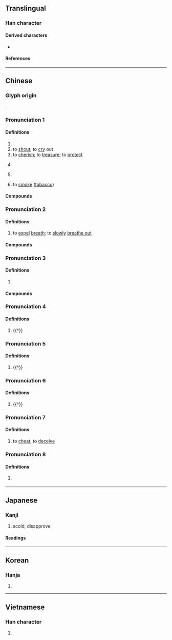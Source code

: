 {{also|訶}}
{{character info/new}}
==Translingual==

===Han character===
{{Han char|rn=30|rad=口|as=05|sn=8|four=61020|canj=RMNR|ids=⿰口可}}

====Derived characters====
* {{l|mul|[[𦱕]], [[𭊀]]}}

====References====
{{Han ref|kx=0183.020|dkj=03459|dj=0402.030|hdz=10598.100|uh=5475}}

----

==Chinese==
{{zh-forms}}

===Glyph origin===
{{Han etym}}
{{Han compound|口|可|ls=psc|c1=s|c2=p}}.

===Pronunciation 1===
{{zh-pron
|m=hē,ō,2nb=Taiwan standard for the exclamation sense
|c=ho1,ho2
|md=ŏ̤/hŏ̤
|md_note=ŏ̤ - literary; hŏ̤ - vernacular (sound of laughter)
|mn=ml:ho/tw:o
|mn_note=ho - literary; o - 阿 is used in the Mainland
|w=1hu
|mc=1
|oc=1,1
|cat=v,adv,intj
}}

====Definitions====
{{zh-hanzi}}

# {{zh-alt-form|訶|to [[berate]]; to [[scold]]}}
# to [[shout]]; to [[cry]] out
# to [[cherish]]; to [[treasure]]; to [[protect]]
# {{lb|zh|onomatopoeia}} {{n-g|Sound of [[laugh]]ing.}}
# {{n-g|[[exclamation|Exclamation]] [[particle]] for [[express]]ing [[surprise]].}}
# {{lb|zh|dialectal}} to [[smoke]] ([[tobacco]])

====Compounds====
{{zh-der|fold=1|叱呵|呵佛罵祖|呵責|呵呵大笑|呵壁問天|呵脬捧卵|怔呵呵|呵衛|呵癢|呵禁|呵叱|呵喝|哦呵|呵護|呵導|喝風呵煙|呵斥|呵呵|呵會|傻呵呵|冷呵呵|打野呵|樂呵呵|灞陵呵夜|樂呵|撇呵|霸陵呵夜|胖呵呵|笑呵呵|譏呵|譙呵|開呵|呵咾:o-ló}}

===Pronunciation 2===
{{zh-pron
|m=hē
|c=ho1
|md=hĕ̤/hŏ̤
|md_note=hĕ̤ - vernacular; hŏ̤ - literary
|w=1hu
|mc=2
|oc=n,2
|cat=v
}}

====Definitions====
{{zh-hanzi}}

# to [[expel]] [[breath]]; to [[slowly]] [[breathe out]]

====Compounds====
{{zh-der|fold=1|一氣呵成|呵欠|呵凍|呵欠連天|呵手|打呵欠}}

===Pronunciation 3===
{{zh-pron
|m=kē
|cat=
}}

====Definitions====
{{zh-hanzi}}

# {{zh-used2|t}}

====Compounds====
{{zh-der|fold=1|呵羅單|呵叻}}

===Pronunciation 4===
{{zh-pron
|m=hā
|cat=v
}}

====Definitions====
{{zh-hanzi}}

# {{†}} {{zh-alt-form|哈|to [[bend over]]}}

===Pronunciation 5===
{{zh-pron
|m=ā
|c=o1
|cat=v
}}

====Definitions====
{{zh-hanzi}}

# {{†}} {{zh-alt-form|*啊|''[[exclamation]] [[particle]]''}}

===Pronunciation 6===
{{zh-pron
|m=a
|cat=v
}}

====Definitions====
{{zh-hanzi}}

# {{†}} {{zh-alt-form|*啊|''[[modal]] [[particle]]''}}

===Pronunciation 7===
{{zh-pron
|m=huō
|cat=v
}}

====Definitions====
{{zh-hanzi}}

# {{lb|zh|dialectal}} to [[cheat]]; to [[deceive]]

===Pronunciation 8===
{{zh-pron
|c=ho1
|cat=part
}}
{{rfp|yue|Cantonese, /ho/, high-falling(?)}}

====Definitions====
{{zh-hanzi}}

# {{lb|zh|Cantonese}} {{n-g|Used to point out something that one would like confirmation for.}}
#: {{zh-x|都 O{ou1}K{kei1} 呵{ho1}|should be OK, yeah?|C}}
#: {{zh-x|^@曾^江 即 示意 不 會 再 講，^@謝^賢 再 說：「你 唔會 怪 我 㗎\架 呵？打吓 都 唔 會 怪 㗎\架 呵？」隨即 一 巴掌 打 落 ^@曾^江 度。|Tsang Kong immediately displayed a lack of willingness to continue talking, so Tse Yin said: "You won't blame me, right? You wont't blame me if I give you a slap, right?" and immediately gave Tsang Kong a slap on the cheek.|C|ref=[http://hk.on.cc/hk/bkn/cnt/entertainment/20150825/bkn-20150825194143826-0825_00862_001.html]}}

{{zh-cat|Intermediate}}

----

==Japanese==

===Kanji===
{{ja-kanji|grade=|rs=口05}}

# scold, disapprove

====Readings====
{{ja-readings
|on=か
|kun=しか-る, わら-う
}}

----

==Korean==

===Hanja===
{{ko-hanja|hangeul=가|rv=ga|mr=ka}}

# {{defn|lang=ko|sort=口05}}

----

==Vietnamese==

===Han character===
{{vi-hantu|[[ha]], [[há]], [[hả]], [[hà]], [[khá]], [[khà]]|rs=口05}}

# {{defn|lang=vi|sort=口05}}